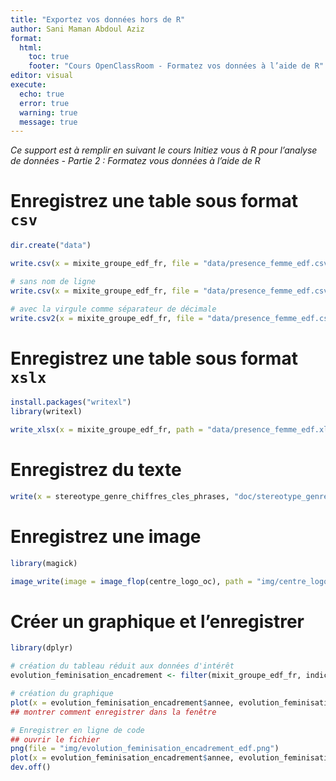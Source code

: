 ---
title: "Exportez vos données hors de R"
author: Sani Maman Abdoul Aziz
format:
  html:
    toc: true
    footer: "Cours OpenClassRoom - Formatez vos données à l’aide de R"
editor: visual
execute:
  echo: true
  error: true
  warning: true
  message: true
---

*Ce support est à remplir en suivant le cours Initiez vous à R pour l'analyse de données - Partie 2 : Formatez vous données à l'aide de R*

# Enregistrez une table sous format `csv`

```{r}
dir.create("data")

write.csv(x = mixite_groupe_edf_fr, file = "data/presence_femme_edf.csv")

# sans nom de ligne
write.csv(x = mixite_groupe_edf_fr, file = "data/presence_femme_edf.csv", row.names = FALSE)

# avec la virgule comme séparateur de décimale
write.csv2(x = mixite_groupe_edf_fr, file = "data/presence_femme_edf.csv", row.names = FALSE)
```

# Enregistrez une table sous format `xslx`

```{r}

install.packages("writexl")
library(writexl)

write_xlsx(x = mixite_groupe_edf_fr, path = "data/presence_femme_edf.xlsx")

```

# Enregistrez du texte

```{r}
write(x = stereotype_genre_chiffres_cles_phrases, "doc/stereotype_genre.txt")
```

# Enregistrez une image

```{r}

library(magick)

image_write(image = image_flop(centre_logo_oc), path = "img/centre_logo_oc_retourne.png")

```

# Créer un graphique et l'enregistrer

```{r}
library(dplyr)

# création du tableau réduit aux données d'intérêt
evolution_feminisation_encadrement <- filter(mixit_groupe_edf_fr, indicateur == "Taux de féminisation de l'encadrement")

# création du graphique
plot(x = evolution_feminisation_encadrement$annee, evolution_feminisation_encadrement$valeur_de_l_indicateur)
## montrer comment enregistrer dans la fenêtre

# Enregistrer en ligne de code
## ouvrir le fichier
png(file = "img/evolution_feminisation_encadrement_edf.png")
plot(x = evolution_feminisation_encadrement$annee, evolution_feminisation_encadrement$valeur_de_l_indicateur)
dev.off()

```
